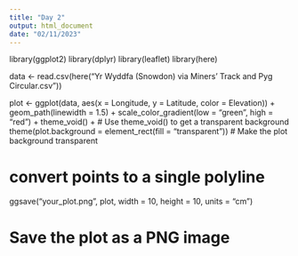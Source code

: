 ```yaml
---
title: "Day 2"
output: html_document
date: "02/11/2023"
---
```

library(ggplot2)
library(dplyr)
library(leaflet)
library(here)

data <- read.csv(here("Yr Wyddfa (Snowdon) via Miners' Track and Pyg Circular.csv"))

plot <- ggplot(data, aes(x = Longitude, y = Latitude, color = Elevation)) +
    geom_path(linewidth = 1.5) +
    scale_color_gradient(low = "green", high = "red") +
    theme_void() +  # Use theme_void() to get a transparent background
    theme(plot.background = element_rect(fill = "transparent"))  # Make the plot background transparent
    
# convert points to a single polyline

ggsave("your_plot.png", plot, width = 10, height = 10, units = "cm")

# Save the plot as a PNG image